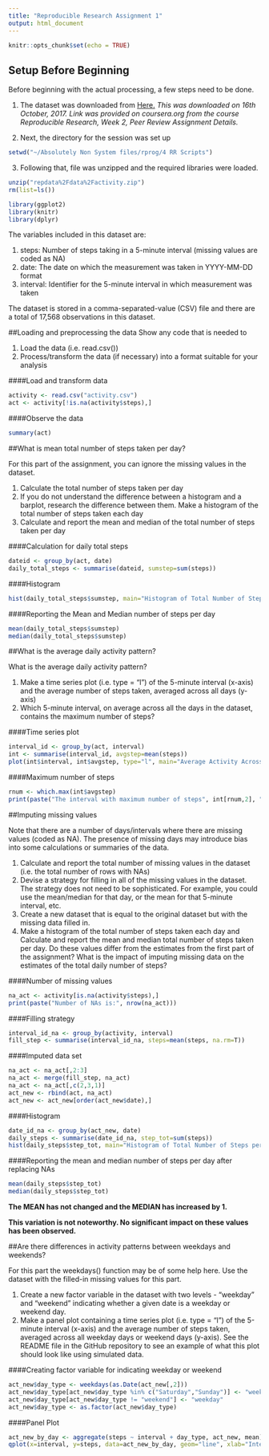 ---
title: "Reproducible Research Assignment 1"
output: html_document
---

```{r setup, include=FALSE}
knitr::opts_chunk$set(echo = TRUE)
```

## Setup Before Beginning

Before beginning with the actual processing, a few steps need to be done.

1. The dataset was downloaded from [Here.](https://d396qusza40orc.cloudfront.net/repdata%2Fdata%2Factivity.zip) *This was downloaded on 16th October, 2017. Link was provided on coursera.org from the course Reproducible Research, Week 2, Peer Review Assignment Details.*

2. Next, the directory for the session was set up

```{r}
setwd("~/Absolutely Non System files/rprog/4 RR Scripts")
```

3. Following that, file was unzipped and the required libraries were loaded.
```{r}
unzip("repdata%2Fdata%2Factivity.zip")
rm(list=ls())

library(ggplot2)
library(knitr)
library(dplyr)
```

The variables included in this dataset are:

1. steps: Number of steps taking in a 5-minute interval (missing values are coded as NA)
2. date: The date on which the measurement was taken in YYYY-MM-DD format
3. interval: Identifier for the 5-minute interval in which measurement was taken

The dataset is stored in a comma-separated-value (CSV) file and there are a total of 17,568 observations in this dataset.

##Loading and preprocessing the data
Show any code that is needed to

1. Load the data (i.e. read.csv())
2. Process/transform the data (if necessary) into a format suitable for your analysis

####Load and transform data
```{r}
activity <- read.csv("activity.csv")
act <- activity[!is.na(activity$steps),]
```

####Observe the data
```{r}
summary(act)
```


##What is mean total number of steps taken per day?

For this part of the assignment, you can ignore the missing values in the dataset.

1. Calculate the total number of steps taken per day
2. If you do not understand the difference between a histogram and a barplot, research the difference between them. Make a histogram of the total number of steps taken each day
3. Calculate and report the mean and median of the total number of steps taken per day

####Calculation for daily total steps
```{r}
dateid <- group_by(act, date)
daily_total_steps <- summarise(dateid, sumstep=sum(steps))
```

####Histogram
```{r}
hist(daily_total_steps$sumstep, main="Histogram of Total Number of Steps per Day", xlab = "Total Number of Steps per Day")
```

####Reporting the Mean and Median number of steps per day
```{r}
mean(daily_total_steps$sumstep)
median(daily_total_steps$sumstep)
```

##What is the average daily activity pattern?

What is the average daily activity pattern?

1. Make a time series plot (i.e. type = "l") of the 5-minute interval (x-axis) and the average number of steps taken, averaged across all days (y-axis)
2. Which 5-minute interval, on average across all the days in the dataset, contains the maximum number of steps?

####Time series plot
```{r}
interval_id <- group_by(act, interval)
int <- summarise(interval_id, avgstep=mean(steps))
plot(int$interval, int$avgstep, type="l", main="Average Activity Across Intervals", xlab="Interval", ylab="Average Steps")
```

####Maximum number of steps
```{r}
rnum <- which.max(int$avgstep)
print(paste("The interval with maximum number of steps", int[rnum,2], "is", int[rnum,1]))
```

##Imputing missing values

Note that there are a number of days/intervals where there are missing values (coded as NA). The presence of missing days may introduce bias into some calculations or summaries of the data.

1. Calculate and report the total number of missing values in the dataset (i.e. the total number of rows with NAs)
2. Devise a strategy for filling in all of the missing values in the dataset. The strategy does not need to be sophisticated. For example, you could use the mean/median for that day, or the mean for that 5-minute interval, etc.
3. Create a new dataset that is equal to the original dataset but with the missing data filled in.
4. Make a histogram of the total number of steps taken each day and Calculate and report the mean and median total number of steps taken per day. Do these values differ from the estimates from the first part of the assignment? What is the impact of imputing missing data on the estimates of the total daily number of steps?

####Number of missing values
```{r}
na_act <- activity[is.na(activity$steps),]
print(paste("Number of NAs is:", nrow(na_act)))
```

####Filling strategy
```{r}
interval_id_na <- group_by(activity, interval)
fill_step <- summarise(interval_id_na, steps=mean(steps, na.rm=T))
```

####Imputed data set
```{r}
na_act <- na_act[,2:3]
na_act <- merge(fill_step, na_act)
na_act <- na_act[,c(2,3,1)]
act_new <- rbind(act, na_act)
act_new <- act_new[order(act_new$date),]
```

####Histogram
```{r}
date_id_na <- group_by(act_new, date)
daily_steps <- summarise(date_id_na, step_tot=sum(steps))
hist(daily_steps$step_tot, main="Histogram of Total Number of Steps per Day after Replacing NAs", xlab = "Total Number of Steps per Day")
```

####Reporting the mean and median number of steps per day after replacing NAs
```{r}
mean(daily_steps$step_tot)
median(daily_steps$step_tot)
```

**The MEAN has not changed and the MEDIAN has increased by 1.**

**This variation is not noteworthy. No significant impact on these values has been observed.**

##Are there differences in activity patterns between weekdays and weekends?

For this part the weekdays() function may be of some help here. Use the dataset with the filled-in missing values for this part.

1. Create a new factor variable in the dataset with two levels - "weekday" and "weekend" indicating whether a given date is a weekday or weekend day.
2. Make a panel plot containing a time series plot (i.e. type = "l") of the 5-minute interval (x-axis) and the average number of steps taken, averaged across all weekday days or weekend days (y-axis). See the README file in the GitHub repository to see an example of what this plot should look like using simulated data.

####Creating factor variable for indicating weekday or weekend
```{r}
act_new$day_type <- weekdays(as.Date(act_new[,2]))
act_new$day_type[act_new$day_type %in% c("Saturday","Sunday")] <- "weekend"
act_new$day_type[act_new$day_type != "weekend"] <- "weekday"
act_new$day_type <- as.factor(act_new$day_type)
```

####Panel Plot
```{r}
act_new_by_day <- aggregate(steps ~ interval + day_type, act_new, mean)
qplot(x=interval, y=steps, data=act_new_by_day, geom="line", xlab="Intervals", ylab="Number of Steps") + facet_wrap(~day_type, ncol=1)
```